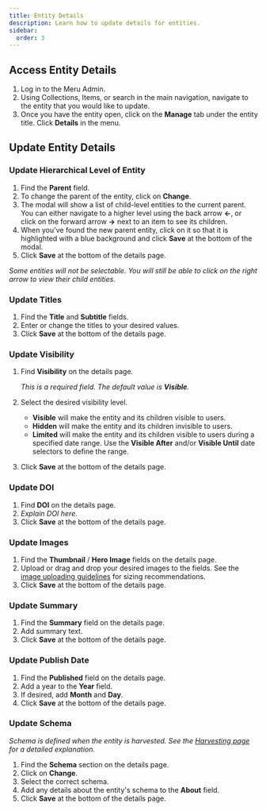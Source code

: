 ```yaml
---
title: Entity Details
description: Learn how to update details for entities.
sidebar:
  order: 3
---
```



<LinkCard title="Glossary" href="/reference/glossary" />


## Access Entity Details

<Steps>

1. Log in to the Meru Admin.
2. Using Collections, Items, or search in the main navigation, navigate to the entity that you would like to update.
3. Once you have the entity open, click on the **Manage** tab under the entity title. Click **Details** in the menu.

</Steps>

## Update Entity Details

### Update Hierarchical Level of Entity

<Steps>

1. Find the **Parent** field.
2. To change the parent of the entity, click on **Change**.
3. The modal will show a list of child-level entities to the current parent. You can either navigate to a higher level using the back arrow **←**, or click on the forward arrow **→** next to an item to see its children.
4. When you've found the new parent entity, click on it so that it is highlighted with a blue background and click **Save** at the bottom of the modal.
5. Click **Save** at the bottom of the details page.

</Steps>

<Badge text="Note" variant="note" /> _Some entities will not be selectable. You will still be able to click on the right arrow to view their child entities._


### Update Titles

<Steps>

1. Find the **Title** and **Subtitle** fields.
2. Enter or change the titles to your desired values.
3. Click **Save** at the bottom of the details page.

</Steps>

### Update Visibility

<Steps>

1. Find **Visibility** on the details page.

    <Badge text="Note" variant="note" /> _This is a required field. The default value is **Visible**._
2. Select the desired visibility level.


      - **Visible** will make the entity and its children visible to users.
      - **Hidden** will make the entity and its children invisible to users.
      - **Limited** will make the entity and its children visible to users during a specified date range. Use the **Visible After** and/or **Visible Until** date selectors to define the range.

3. Click **Save** at the bottom of the details page.
</Steps>


### Update DOI

<Steps>

1. Find **DOI** on the details page.
2. <Badge text="Content WIP" variant="caution" /> _Explain DOI here._
3. Click **Save** at the bottom of the details page.

</Steps>

### Update Images

<Steps>

1. Find the **Thumbnail** / **Hero Image** fields on the details page.
2. Upload or drag and drop your desired images to the fields. See the [image uploading guidelines](/reference/image-guide) for sizing recommendations.
3. Click **Save** at the bottom of the details page.

</Steps>

### Update Summary

<Steps>

1. Find the **Summary** field on the details page.
2. Add summary text.
3. Click **Save** at the bottom of the details page.

</Steps>

### Update Publish Date

<Steps>

1. Find the **Published** field on the details page.
2. Add a year to the **Year** field.
3. If desired, add **Month** and **Day**.
4. Click **Save** at the bottom of the details page.

</Steps>

### Update Schema

<Badge text="Note" variant="note" /> _Schema is defined when the entity is harvested. See the [Harvesting page](/guides/8-harvesting) for a detailed explanation._

<Steps>

1. Find the **Schema** section on the details page.
2. Click on **Change**.
3. Select the correct schema.
4. Add any details about the entity's schema to the **About** field.
5. Click **Save** at the bottom of the details page.

</Steps>
